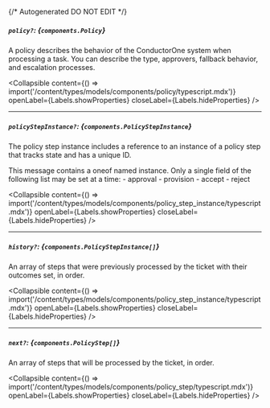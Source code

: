 {/* Autogenerated DO NOT EDIT  */}

##### `policy?`: *{`components.Policy`}*
A policy describes the behavior of the ConductorOne system when processing a task. You can describe the type, approvers, fallback behavior, and escalation processes.

<Collapsible content={() => import('/content/types/models/components/policy/typescript.mdx')} openLabel={Labels.showProperties} closeLabel={Labels.hideProperties} />


---
##### `policyStepInstance?`: *{`components.PolicyStepInstance`}*
The policy step instance includes a reference to an instance of a policy step that tracks state and has a unique ID.

This message contains a oneof named instance. Only a single field of the following list may be set at a time:
  \- approval
  \- provision
  \- accept
  \- reject


<Collapsible content={() => import('/content/types/models/components/policy_step_instance/typescript.mdx')} openLabel={Labels.showProperties} closeLabel={Labels.hideProperties} />


---
##### `history?`: *{`components.PolicyStepInstance[]`}*
An array of steps that were previously processed by the ticket with their outcomes set, in order.

<Collapsible content={() => import('/content/types/models/components/policy_step_instance/typescript.mdx')} openLabel={Labels.showProperties} closeLabel={Labels.hideProperties} />


---
##### `next?`: *{`components.PolicyStep[]`}*
An array of steps that will be processed by the ticket, in order.

<Collapsible content={() => import('/content/types/models/components/policy_step/typescript.mdx')} openLabel={Labels.showProperties} closeLabel={Labels.hideProperties} />



